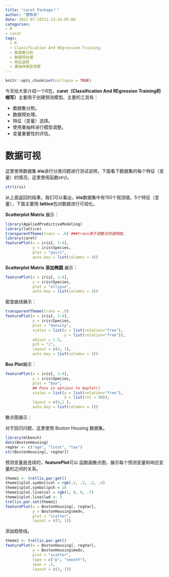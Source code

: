 ```yaml
---
title: "caret Package！"
author: "曹群发"
date: 2022-07-18T21:13:14-05:00
categories:
- R
- caret
tags:
  - R
  - Classification And REgression Training
  - 数据集分割
  - 数据预处理
  - 特征选择
  - 重抽样模型调整
---
```



```r
knitr::opts_chunk$set(collapse = TRUE)
```

今天给大家介绍一个R包，**caret（Classification And REgression Training的缩写）**主要用于创建预测模型。主要的工具有：

- 数据集分割。
- 数据预处理。
- 特征（变量）选择。
- 使用重抽样进行模型调整。
- 变量重要性的评估。

# 数据可视

这里使用数据集 **iris**进行分类问题进行测试说明，下面看下数据集的每个特征（变量）的情况，这里使用函数*str()*。

```r
str(iris)
```

从上面返回的结果，我们可以看出，**iris**数据集中有150个观测值，5个特征（变量），下面主要用 **lattice**包对数据进行可视化。

**Scatterplot Matrix** 展示：

```r
library(AppliedPredictiveModeling)
library(lattice)
transparentTheme(trans = .6) ###trans用于调整点的透明度。
library(caret)
featurePlot(x = iris[, 1:4], 
            y = iris$Species, 
            plot = "pairs",
            auto.key = list(columns = 3))
```

**Scatterplot Matrix 添加椭圆** 展示：

```r
featurePlot(x = iris[, 1:4], 
            y = iris$Species, 
            plot = "ellipse",
            auto.key = list(columns = 3))
```

密度曲线展示：

```r
transparentTheme(trans = .9)
featurePlot(x = iris[, 1:4], 
            y = iris$Species,
            plot = "density", 
            scales = list(x = list(relation="free"), 
                          y = list(relation="free")), 
            adjust = 1.5, 
            pch = "|", 
            layout = c(4, 1), 
            auto.key = list(columns = 3))
```

**Box Plot**展示：

```r
featurePlot(x = iris[, 1:4], 
            y = iris$Species, 
            plot = "box", 
            ## Pass in options to bwplot() 
            scales = list(y = list(relation="free"),
                          x = list(rot = 90)),  
            layout = c(4,1 ),  
            auto.key = list(columns = 2))
```

散点图展示：

对于回归问题，这里使用 Boston Housing 数据集。

```r
library(mlbench)
data(BostonHousing)
regVar <- c("age", "lstat", "tax")
str(BostonHousing[, regVar])
```

预测变量是连续的，**featurePlot**可以 函数画散点图，展示每个预测变量和响应变量的之间的关系。

```r
theme1 <- trellis.par.get()
theme1$plot.symbol$col = rgb(.2, .2, .2, .4)
theme1$plot.symbol$pch = 16
theme1$plot.line$col = rgb(1, 0, 0, .7)
theme1$plot.line$lwd <- 2
trellis.par.set(theme1)
featurePlot(x = BostonHousing[, regVar], 
            y = BostonHousing$medv, 
            plot = "scatter", 
            layout = c(3, 1))
```

添加趋势线。


```r
theme1 <- trellis.par.get()
featurePlot(x = BostonHousing[, regVar], 
            y = BostonHousing$medv, 
            plot = "scatter",
            type = c("p", "smooth"),
            span = .5,
            layout = c(3, 1))
```


